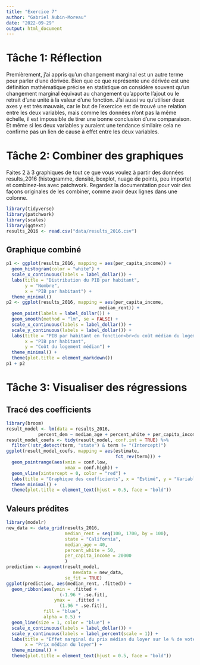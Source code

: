```yaml
---
title: "Exercice 7"
author: "Gabriel Aubin-Moreau"
date: "2022-09-29"
output: html_document
---
```


# Tâche 1: Réflection
Premièrement, j'ai appris qu'un changement marginal est un autre terme pour parler d'une dérivée. Bien que ce que représente une dérivée est une définition mathématique précise en statistique on considère souvent qu’un changement marginal équivaut au changement qu’apporte l’ajout ou le retrait d’une unité à la valeur d’une fonction. J’ai aussi vu qu’utiliser deux axes y est très mauvais, car le but de l’exercice est de trouvé une relation entre les deux variables, mais comme les données n’ont pas la même échelle, il est impossible de tirer une bonne conclusion d’une comparaison. Et même si les deux variables y auraient une tendance similaire cela ne confirme pas un lien de cause à effet entre les deux variables.

# Tâche 2: Combiner des graphiques
Faites 2 à 3 graphiques de tout ce que vous voulez à partir des données results_2016 (histogramme, densité, boxplot, nuage de points, peu importe) et combinez-les avec patchwork. Regardez la documentation pour voir des façons originales de les combiner, comme avoir deux lignes dans une colonne.

```r
library(tidyverse)
library(patchwork)
library(scales)
library(ggtext)
results_2016 <- read.csv("data/results_2016.csv")

```

## Graphique combiné
```r
p1 <- ggplot(results_2016, mapping = aes(per_capita_income)) +
  geom_histogram(color = "white") +
  scale_x_continuous(labels = label_dollar()) +
  labs(title = "Distribution du PIB par habitant",
       y = "Nombre",
       x = "PIB par habitant") +
  theme_minimal()
p2 <- ggplot(results_2016, mapping = aes(per_capita_income,
                                   median_rent)) +
  geom_point(labels = label_dollar()) +
  geom_smooth(method = "lm", se = FALSE) +
  scale_x_continuous(labels = label_dollar()) +
  scale_y_continuous(labels = label_dollar()) +
  labs(title = "PIB par habitant en fonction<br>du coût médian du logement",
       x = "PIB par habitant",
       y = "Coût du logement médian") +
  theme_minimal() +
  theme(plot.title = element_markdown())
p1 + p2
```


# Tâche 3: Visualiser des régressions

## Tracé des coefficients

```r
library(broom)
result_model <- lm(data = results_2016, 
            percent_dem ~ median_age + percent_white + per_capita_income + median_rent + state)
result_model_coefs <- tidy(result_model, conf.int = TRUE) %>%
  filter(!str_detect(term, "state") & term != "(Intercept)")
ggplot(result_model_coefs, mapping = aes(estimate,
                                         fct_rev(term))) +
  geom_pointrange(aes(xmin = conf.low,
                      xmax = conf.high)) +
  geom_vline(xintercept = 0, color = "red") +
  labs(title = "Graphique des coefficients", x = "Estimé", y = "Variables") +
  theme_minimal() +
  theme(plot.title = element_text(hjust = 0.5, face = "bold"))
```

## Valeurs prédites

```r
library(modelr)
new_data <- data_grid(results_2016,
                      median_rent = seq(100, 1700, by = 100),
                      state = "California",
                      median_age = 40,
                      percent_white = 50,
                      per_capita_income = 20000
                      )
prediction <- augment(result_model,
                         newdata = new_data, 
                      se_fit = TRUE)
ggplot(prediction, aes(median_rent, .fitted)) +
  geom_ribbon(aes(ymin = .fitted +
                    (-1.96 * .se.fit),
                  ymax =  .fitted +
                    (1.96 * .se.fit)),
              fill = "blue",
              alpha = 0.5) +
  geom_line(size = 1, color = "blue") +
  scale_x_continuous(labels = label_dollar()) +
  scale_y_continuous(labels = label_percent(scale = 1)) +
  labs(title = "Effet marginal du prix médian du loyer sur le % de vote démocrate", y = "Vote démocrate",
       x = "Prix médian du loyer") +
  theme_minimal() +
  theme(plot.title = element_text(hjust = 0.5, face = "bold"))
  
  
```

